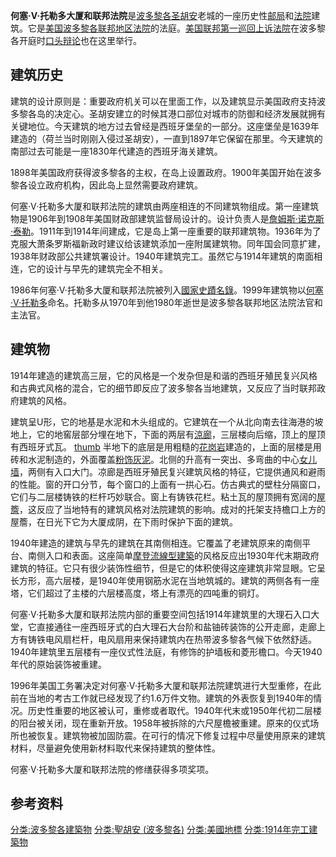 {{Infobox NRHP
 | name =美国邮局和法庭
 | nrhp_type = 
 | image = Jose V. Toledo Federal Building and United States Courthouse.JPG
 | caption =何塞·V·托勒多大厦和联邦法院
 | alt = 
 | location =波多黎各圣胡安老城，Calle San Justo、Calle Tanca、Calle Commercio、Calle Recinto Sur之间
 | coordinates = {{coord|18.463839|-66.114619|region:PR_type:landmark|format=dms|display=inline,title}}
| locmapin = USA Puerto Rico
 | map_caption =何塞·V·托勒多大厦和联邦法院的位置
 | map_alt = Locator map
 | built = 1914年
 | architect = 奥斯卡·温德罗特
 | architecture = 西班牙殖民复兴式和摩登流線型建築混合
 | added =1988年3月28日
 | area = {{convert|1|acre}}
 | governing_body = 总务署
 | refnum = 87000694<ref name="nris">{{NRISref|2009a}}</ref>
}}
'''何塞·V·托勒多大厦和联邦法院'''是[[波多黎各|波多黎各]][[圣胡安_(波多黎各)|圣胡安]]老城的一座历史性[[邮局|邮局]]和[[法院|法院]]建筑。它是[[美国波多黎各联邦地区法院|美国波多黎各联邦地区法院]]的法庭。[[美国联邦第一巡回上诉法院|美国联邦第一巡回上诉法院]]在波多黎各开庭时[[口头辩论|口头辩论]]也在这里举行。

==建筑历史==
建筑的设计原则是：重要政府机关可以在里面工作，以及建筑显示美国政府支持波多黎各岛的决定心。圣胡安建立的时候其港口部位对城市的防御和经济发展就拥有关键地位。今天建筑的地方过去曾经是西班牙堡垒的一部分。这座堡垒是1639年建造的（荷兰当时刚刚入侵过圣胡安），一直到1897年它保留在那里。今天建筑的南部过去可能是一座1830年代建造的西班牙海关建筑。

1898年美国政府获得波多黎各的主权，在岛上设置政府。1900年美国开始在波多黎各设立政府机构，因此岛上显然需要政府建筑。

何塞·V·托勒多大厦和联邦法院的建筑由两座相连的不同建筑物组成。第一座建筑物是1906年到1908年美国财政部建筑监督局设计的。设计负责人是[[詹姆斯·诺克斯·泰勒|詹姆斯·诺克斯·泰勒]]。1911年到1914年间建成，它是岛上第一座重要的联邦建筑物。1936年为了克服大萧条罗斯福新政时建议给该建筑添加一座附属建筑物。同年国会同意扩建，1938年财政部公共建筑署设计。1940年建筑完工。虽然它与1914年建筑的南面相连，它的设计与早先的建筑完全不相关。

1986年何塞·V·托勒多大厦和联邦法院被列入[[國家史蹟名錄|國家史蹟名錄]]。1999年建筑物以[[何塞·V·托勒多|何塞·V·托勒多]]命名。托勒多从1970年到他1980年逝世是波多黎各联邦地区法院法官和主法官。

==建筑物==
1914年建造的建筑高三层，它的风格是一个发杂但是和谐的西班牙殖民复兴风格和古典式风格的混合，它的细节即反应了波多黎各当地建筑，又反应了当时联邦政府建筑的风格。

建筑呈U形，它的地基是水泥和木头组成的。它建筑在一个从北向南去往海港的坡地上，它的地窖层部分埋在地下，下面的两层有[[涼廊|涼廊]]，三层楼向后缩，顶上的屋顶有西班牙式瓦。
[[文件:Jose_V._Toledo_Federal_Building_and_U.S._Courthouse,_Old_San_Juan,_PR.jpg|thumb]]
半地下的底层是用粗糙的[[花岗岩|花岗岩]]建造的，上面的层楼是用砖和水泥制造的，外面覆盖[[粉饰灰泥|粉饰灰泥]]。北侧的升高有一突出、多弯曲的中心[[女儿墙|女儿墙]]，两侧有入口大门。凉廊是西班牙殖民复兴建筑风格的特征，它提供通风和避雨的性能。窗的开口分节，每个窗口的上面有一拱心石。仿古典式的壁柱分隔窗口，它们与二层楼铸铁的栏杆巧妙联合。窗上有铸铁花栏。粘土瓦的屋顶拥有宽阔的[[屋簷|屋簷]]，这反应了当地特有的建筑风格对法院建筑的影响。成对的托架支持檐口上方的屋簷，在日光下它为大厦成阴，在下雨时保护下面的建筑。

1940年建造的建筑与早先的建筑在其南侧相连。它覆盖了老建筑原来的南侧平台、南侧入口和表面。这座简单[[摩登流線型建築|摩登流線型建築]]的风格反应出1930年代末期政府建筑的特征。它只有很少装饰性细节，但是它的体积使得这座建筑非常显眼。它呈长方形，高六层楼，是1940年使用钢筋水泥在当地筑城的。建筑的两侧各有一座塔，它们超过了主楼的六层楼高度，塔上有漂亮的四吨重的铜灯。

何塞·V·托勒多大厦和联邦法院内部的重要空间包括1914年建筑里的大理石入口大堂，它直接通往一座西班牙式的白大理石大台阶和盐铀砖装饰的公开走廊，走廊上方有铸铁电风扇栏杆，电风扇用来保持建筑内在热带波多黎各气候下依然舒适。1940年建筑里五层楼有一座仪式性法庭，有修饰的护墙板和菱形檐口。今天1940年代的原始装饰被重建。

1996年美国工务署决定对何塞·V·托勒多大厦和联邦法院建筑进行大型重修，在此前在当地的考古工作就已经发现了约1.6万件文物。建筑的外表恢复到1940年的情况。历史性重要的地区被认可，重修或者取代。1940年代末或1950年代初二层楼的阳台被关闭，现在重新开放。1958年被拆除的六尺屋檐被重建。原来的仪式场所也被恢复。建筑物被加固防震。在可行的情况下修复过程中尽量使用原来的建筑材料，尽量避免使用新材料取代来保持建筑的整体性。

何塞·V·托勒多大厦和联邦法院的修缮获得多项奖项。

==参考资料==
{{reflist}}

[[分类:波多黎各建築物|分类:波多黎各建築物]]
[[分类:聖胡安_(波多黎各)|分类:聖胡安 (波多黎各)]]
[[分类:美國地標|分类:美國地標]]
[[分类:1914年完工建築物|分类:1914年完工建築物]]